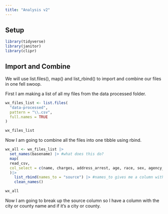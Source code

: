 ```yaml
---
title: "Analysis v2"
---
```


## Setup

```r

library(tidyverse)
library(janitor)
library(clipr)

```

## Import and Combine

We will use list.files(), map() and list_rbind() to import and combine our files in one fell swoop. 

First I am making a list of all my files from the data processed folder. 

```r
wx_files_list <- list.files(
  "data-processed",
  pattern = "\\.csv",
  full.names = TRUE
)

wx_files_list
```

Now I am going to combine all the files into one tibble using rbind.

```r
wx_all <- wx_files_list |> 
  set_names(basename) |> #what does this do?
  map(
  read_csv, 
  col_select = c(name, charges, address_arrest, age, race, sex, agency_arrest, date_arrest, ethnicity)
  )|> 
    list_rbind(names_to = "source") |> #names_to gives me a column with the source file so I can parse it later
    clean_names()

wx_all
```

Now I am going to break up the source column so I have a column with the city or county name and if it's a city or county. 





